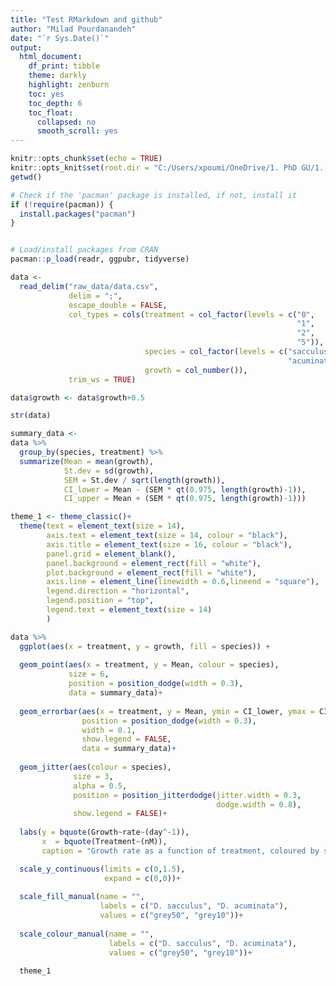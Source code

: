 ```yaml
---
title: "Test RMarkdown and github"
author: "Milad Pourdanandeh"
date: "`r Sys.Date()`"
output:
  html_document:
    df_print: tibble
    theme: darkly
    highlight: zenburn
    toc: yes
    toc_depth: 6
    toc_float:
      collapsed: no
      smooth_scroll: yes
---
```


```r
knitr::opts_chunk$set(echo = TRUE)
knitr::opts_knit$set(root.dir = "C:/Users/xpoumi/OneDrive/1. PhD GU/1. Research/github_test_repo/test_repo")
getwd()
```

```r
# Check if the 'pacman' package is installed, if not, install it
if (!require(pacman)) {
  install.packages("pacman")
}


# Load/install packages from CRAN
pacman::p_load(readr, ggpubr, tidyverse)

```


```r
data <- 
  read_delim("raw_data/data.csv", 
             delim = ";", 
             escape_double = FALSE, 
             col_types = cols(treatment = col_factor(levels = c("0", 
                                                                "1", 
                                                                "2", 
                                                                "5")), 
                              species = col_factor(levels = c("sacculus", 
                                                              "acuminata")), 
                              growth = col_number()), 
             trim_ws = TRUE)

data$growth <- data$growth+0.5

```

```r
str(data)

``` 



```r
summary_data <-
data %>% 
  group_by(species, treatment) %>% 
  summarize(Mean = mean(growth),
            St.dev = sd(growth),
            SEM = St.dev / sqrt(length(growth)),
            CI_lower = Mean - (SEM * qt(0.975, length(growth)-1)),
            CI_upper = Mean + (SEM * qt(0.975, length(growth)-1))) 

theme_1 <- theme_classic()+
  theme(text = element_text(size = 14),
        axis.text = element_text(size = 14, colour = "black"), 
        axis.title = element_text(size = 16, colour = "black"),
        panel.grid = element_blank(),
        panel.background = element_rect(fill = "white"),
        plot.background = element_rect(fill = "white"),
        axis.line = element_line(linewidth = 0.6,lineend = "square"),
        legend.direction = "horizontal",
        legend.position = "top",
        legend.text = element_text(size = 14)
        )

data %>% 
  ggplot(aes(x = treatment, y = growth, fill = species)) +
  
  geom_point(aes(x = treatment, y = Mean, colour = species),
             size = 6,
             position = position_dodge(width = 0.3),
             data = summary_data)+
  
  geom_errorbar(aes(x = treatment, y = Mean, ymin = CI_lower, ymax = CI_upper, colour = species),
                position = position_dodge(width = 0.3), 
                width = 0.1,
                show.legend = FALSE,
                data = summary_data)+
  
  geom_jitter(aes(colour = species),
              size = 3,
              alpha = 0.5,
              position = position_jitterdodge(jitter.width = 0.3, 
                                              dodge.width = 0.8),
              show.legend = FALSE)+
  
  labs(y = bquote(Growth~rate~(day^-1)),
       x  = bquote(Treatment~(nM)),
       caption = "Growth rate as a function of treatment, coloured by species")+

  scale_y_continuous(limits = c(0,1.5),
                     expand = c(0,0))+
  
  scale_fill_manual(name = "", 
                    labels = c("D. sacculus", "D. acuminata"),
                    values = c("grey50", "grey10"))+
  
  scale_colour_manual(name = "",
                      labels = c("D. sacculus", "D. acuminata"),
                      values = c("grey50", "grey10"))+
  
  theme_1
```


